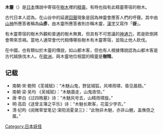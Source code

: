 '''木靈'''（{{jpn|j=木霊／木魂／木魅|hg=こだま|rm=Kodama}}）是[[日本|日本]]傳說中寄宿在[[樹木|樹木]]裡的[[精靈|精靈]]。有時也指有此精靈寄宿的樹木。

古代日本人認為，在山谷中的延遲[[回聲|回聲]]現象是因為神靈會應答人們的呼聲。其中由[[山神|山神]]所應答者稱為'''山彥'''，由木靈所應答者則亦稱木靈，[[漢字|漢字]]又寫作「'''谺'''」。

有木靈寄宿的樹木外觀和普通的樹木無異，但具有不可思議的[[超能力|神通力]]，若是砍倒將會帶來祟禍。當地人通常會代代相傳哪些樹木有木靈寄宿，並阻止他人砍伐。

在中國，也有類似於木靈的傳說，如山都木客，但也有人根據傳說認為山都木客是古代越族伐木人。在[[歐洲|歐洲]]，與木靈地位相當的精靈是'''樹精'''。

==记载==
*南朝·宋·鲍照《芜城赋》：“木魅山鬼，野鼠城狐，风嘷雨啸，昏见晨趋。” 
*南朝·梁·吴均 《吴城赋》：“木魅晨走，山鬼夜惊。” 
*唐·李白《过四皓墓》诗：“木魅风号去，山精雨啸旋。” 
*明·高启《送曾主簿之平乐》诗：“木魅长欺客，花蛮少学农。” 
*清·纪昀《阅微草堂笔记·滦阳消夏录三》：“此物非木魅，亦非山魈，盖僬侥之属。”

{{Myth-stub}}
[[Category:日本妖怪|Category:日本妖怪]]